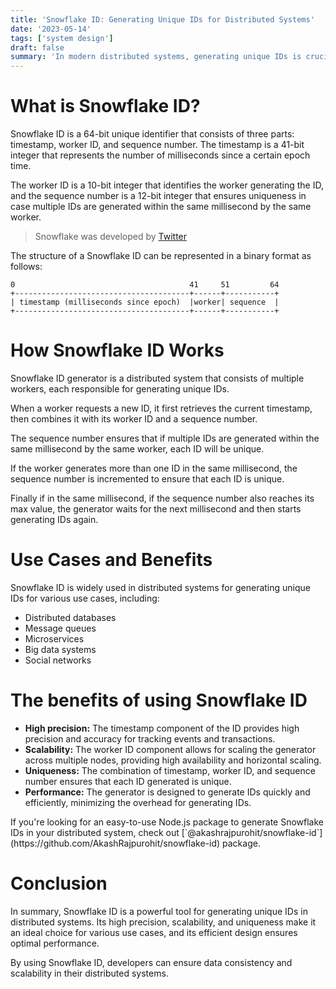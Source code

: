 ```yaml
---
title: 'Snowflake ID: Generating Unique IDs for Distributed Systems'
date: '2023-05-14'
tags: ['system design']
draft: false
summary: 'In modern distributed systems, generating unique IDs is crucial for data consistency and scalability. Snowflake ID is a type of unique identifier that is widely used in distributed systems for generating IDs with high precision, scalability, and availability. In this blog post, we will discuss what Snowflake ID is and how it works, and explore its use cases and benefits.'
---
```


# What is Snowflake ID?

Snowflake ID is a 64-bit unique identifier that consists of three parts: timestamp, worker ID, and sequence number. The timestamp is a 41-bit integer that represents the number of milliseconds since a certain epoch time.

The worker ID is a 10-bit integer that identifies the worker generating the ID, and the sequence number is a 12-bit integer that ensures uniqueness in case multiple IDs are generated within the same millisecond by the same worker.

> Snowflake was developed by [Twitter](https://blog.twitter.com/engineering/en_us/a/2010/announcing-snowflake)

The structure of a Snowflake ID can be represented in a binary format as follows:

```
0                                       41     51         64
+---------------------------------------+------+-----------+
| timestamp (milliseconds since epoch)  |worker| sequence  |
+---------------------------------------+------+-----------+
```

# How Snowflake ID Works

Snowflake ID generator is a distributed system that consists of multiple workers, each responsible for generating unique IDs.

When a worker requests a new ID, it first retrieves the current timestamp, then combines it with its worker ID and a sequence number.

The sequence number ensures that if multiple IDs are generated within the same millisecond by the same worker, each ID will be unique.

If the worker generates more than one ID in the same millisecond, the sequence number is incremented to ensure that each ID is unique.

Finally if in the same millisecond, if the sequence number also reaches its max value, the generator waits for the next millisecond and then starts generating IDs again.

# Use Cases and Benefits

Snowflake ID is widely used in distributed systems for generating unique IDs for various use cases, including:

- Distributed databases
- Message queues
- Microservices
- Big data systems
- Social networks

# The benefits of using Snowflake ID

- **High precision:** The timestamp component of the ID provides high precision and accuracy for tracking events and transactions.
- **Scalability:** The worker ID component allows for scaling the generator across multiple nodes, providing high availability and horizontal scaling.
- **Uniqueness:** The combination of timestamp, worker ID, and sequence number ensures that each ID generated is unique.
- **Performance:** The generator is designed to generate IDs quickly and efficiently, minimizing the overhead for generating IDs.

<Callout emoji="🚀">
  If you're looking for an easy-to-use Node.js package to generate Snowflake IDs in your distributed system, check out
  [`@akashrajpurohit/snowflake-id`](https://github.com/AkashRajpurohit/snowflake-id) package.
</Callout>

# Conclusion

In summary, Snowflake ID is a powerful tool for generating unique IDs in distributed systems. Its high precision, scalability, and uniqueness make it an ideal choice for various use cases, and its efficient design ensures optimal performance.

By using Snowflake ID, developers can ensure data consistency and scalability in their distributed systems.
